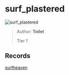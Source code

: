 
# surf_plastered

![surf_plastered](https://raw.githubusercontent.com/Sayt123/SurfMapPics/Maps-and-bonuses/csgo/surf_plastered.jpg)

> Author: **Toilet**
>
> Tier 1

## Records

[surfheaven](https://surfheaven.eu/map/surf_plastered)

